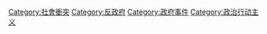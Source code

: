 {{Commonscat|Rebellions}}

[[Category:社會衝突|Category:社會衝突]]
[[Category:反政府|Category:反政府]]
[[Category:政府事件|Category:政府事件]]
[[Category:政治行动主义|Category:政治行动主义]]